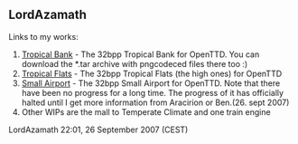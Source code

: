 == LordAzamath ==
{{en/Archive/Community/Users/Userbox Blender}}

Links to my works:

# [http://www.tt-forums.net/viewtopic.php?f=36&t=33351 Tropical Bank] - The 32bpp Tropical Bank for OpenTTD. You can download the *.tar archive with pngcodeced files there too :)
# [http://www.tt-forums.net/viewtopic.php?f=36&t=14549&start=3180 Tropical Flats] - The 32bpp Tropical Flats (the high ones) for OpenTTD
# [http://www.tt-forums.net/viewtopic.php?f=36&t=33371 Small Airport] - The 32bpp Small Airport for OpenTTD. Note that there have been no progress for a long time. The progress of it has officially halted until I get more information from Aracirion or Ben.(26. sept 2007)
#Other WIPs are the mall to Temperate Climate and one train engine
LordAzamath 22:01, 26 September 2007 (CEST)